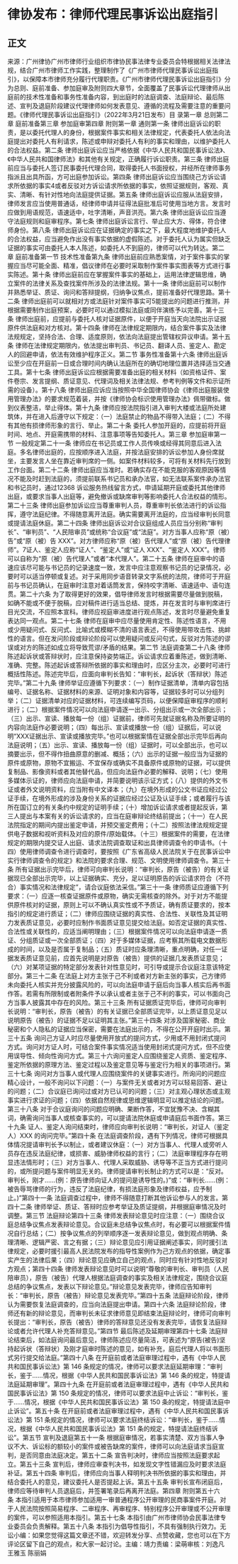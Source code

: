 # 律协发布：律师代理民事诉讼出庭指引
## 正文
来源：广州律协广州市律师行业组织市律协民事法律专业委员会特根据相关法律法规，结合广州市律师工作实践，整理制作了《广州市律师代理民事诉讼出庭指引》，以保障本市律师充分履行代理职责。《广州市律师代理民事诉讼出庭指引》分为总则、庭前准备、参加庭审及附则四大章节，全面覆盖了民事诉讼代理律师从出庭前的技术性准备和事务性准备内容，到出庭时的法庭调查、法庭辩论、最后陈述、宣判及退庭阶段建议代理律师如何发表意见、遵循的流程及需要注意的重要问题。《律师代理民事诉讼出庭指引》（2022年3月21日发布）目 录第一章 总则第二章 庭前准备第三章 参加庭审第四章 附则第一章 通则第一条 律师出庭诉讼的职责，是以委托代理人的身份，根据案件事实和相关法律规定，代表委托人依法向法庭提出对委托人有利请求，陈述或申辩对委托人有利的事实和理由，以维护委托人的合法权益。第二条 律师出庭诉讼应当严格依据《中华人民共和国民事诉讼法》、《中华人民共和国律师法》和其他有关规定，正确履行诉讼职责。第三条 律师出庭前应当与委托人签订民事委托代理合同，取得委托人书面授权，并经所在律师事务指派且出具所函，方可出庭参加诉讼。第四条 律师出庭诉讼应当围绕己方诉讼请求所依据的事实4或者反驳对方诉讼请求所依据的事实，依照证据规则，客观、真实、清晰、有针对性地向法庭提供证据。第五条 律师出庭诉讼应服从法庭安排，律师发言应当使用普通话，经律师申请并征得法庭批准后可使用当地方言。发言时应做到用语规范，语速适中，吐字清晰，声音洪亮。第六条 律师出庭诉讼应当遵守法庭规则和庭审程序。第七条 律师出庭诉讼言行、举止应大方、得体，符合律师身份。第八条 律师出庭诉讼应在证据确定的事实之下，最大程度地维护委托人的合法权益，应当避免作出没有事实依据的虚假陈述。对于委托人认为属实但缺乏证据的事实可由委托人本人陈述，如委托人不到庭的，律师可以代为转达。第二章 庭前准备第一节 技术性准备第九条 律师出庭前应熟悉案情，对于案件事实的掌握应当尽可能全面、精准，倡议律师在必要时采取制作案件事实图表等方式进行事实陈述。第十条 律师出庭前应在掌握案件事实的基础上，运用法律逻辑思维，确立案件的法律关系及查找案件所涉及的法律法规。第十一条 律师出庭前可以制作并熟悉举证、质证、询问和答辩提纲，归纳争议焦点，提前准备好代理思路。第十二条 律师出庭前可以就相对方或法庭针对案件事实可5能提出的问题进行推测，并根据需要制作出庭预案，必要时可以通过模拟法庭或同伴演练予以完善。第十三条 律师出庭前，应提前与委托人核对证据原件，以便于开庭当天向法院出示证据原件供法庭和对方核对。第十四条 律师在法律规定期限内，结合案件事实及法律法规规定，坚持合法、合理、适度原则，依法向法庭提出管辖权异议申请。第十五条 律师在法律规定期限内，依法提出审判员、书记员、翻译人员、鉴定人、勘定人的回避申请，依法有效维护程序正义。第二节 事务性准备第十六条 律师出庭诉讼至少应在开庭前一日或合理时间内确认法庭所在的确切地理位置并选择适当交通工具。第十七条 律师出庭诉讼应根据需要准备出庭的相关材料（如资格证件、案件卷宗、发言提纲、质证意见、代理词及相关法律法规、参考判例等文件和示证所需的设备）。第十八条 律师出庭应诉应当按照中华全国律师协会《律师出庭服装使用管理办法》的要求规范着装，并按《律师协会标识使用管理办法》佩带徽标。做到仪表整洁，举止得体。第十九条 律师应按法院指引进入审判大楼或法庭所处建筑体，并在进入后遵守以下规定：（一）法庭禁止的物品不得带入法庭；（二）不得有其他有损律师形象的言行、举止。第二十条 委托人参加开庭的，应提前将开庭时间、地点、开庭需携带的材料、注意事项等告知委托人。第三章 参加庭审第一节 一般规定第二十一条 律师应在书记员或工作人员传唤或经得其同意后进入法庭。多名律师出庭的，应按顺序进入法庭，并按法庭安排的诉讼参加人身份席就坐，主要发言人坐在靠近审判席的一侧。如案件材料较多，可将有关材料先行放到工作台面。第二十二条 律师出庭应当准时。若确实存在不能克服的客观原因等情况不能及时赶到法庭的，须提前联系书记员和承办法官，如无法联系案件承办法官和书记员时，通过12368 诉讼服务热线留言方式，申请延期开庭或委托其他律师出庭，或要求当事人出庭等，避免撤诉或缺席审判等影响委托人合法权益的情形。第二十三条 律师出庭参加诉讼应当尊重审判人员，尊重审判长依法进行的诉讼指挥，遵守法庭纪律。不得随意离开法庭。确实需要离开法庭的，应当经审判长同意或提请法庭休庭。第二十四条 律师出庭诉讼对合议庭组成人员应当分别称“审判长”、“审判员”、“人民陪审员”或统称“合议庭”或“法庭”。对方当事人应称“原（被）告”或“原（被）告 XXX”。对方律师应称“原（被）告代理人”或“原（被）告代理律师”。7证人、鉴定人应称“证人”、“鉴定人”或“证人 XXX”、“鉴定人 XXX”。律师可以自称为“原（被）告代理人”或者“本代理人”。第二十五条 律师在庭审中的语速应该尽可能与书记员的记录速度一致，发言中应注意观察书记员的记录情况，必要时可以适当停顿或复述。对于采用同步语音转录文字系统的法院，律师可于开庭前与书记员确认，在庭审时注意对着话筒发言，保持咬字清晰、语速适中、语句连贯。第二十六条 为了取得更好的效果，倡导律师发言时根据需要尽量做到脱稿，如确不能或不便于脱稿，应对稿件进行适当总结、提炼，并在发言时与审判席进行目光交流，不应照本宣科。律师应视庭审进度进行观点陈述，发言时尽量避免重复表达同一观点。第二十七条 律师在庭审中应尽量使用肯定性、陈述性语言，不用或少用疑问式、反问式、比喻式或模糊不清的语言表述，不得使用带攻击性、挑衅性的语言。但在发问阶段或辩论阶段可以使用疑问或反问句式，反驳对方陈述的谬误或对方的陈述如成立将导致荒谬/矛盾的结果。第二节 法庭调查第二十八条 律师陈述起诉状或答辩状时，应注意保持姿势端正。诉讼请求应着重陈述，做到清晰、准确、完整。陈述起诉或答辩所依据的事实和理由时，应区分主次，必要时可进行概括性陈述。陈述完毕后，应面向审判长告知：“审判长，起诉状（答辩状）陈述完毕。”第二十九条 律师举证应遵循下列要求：（一）制作证据清单，清单内容包括编号、证据名称、证据材料的来源、证明对象和内容等，证据较多时可以分组列举；（二）证据清单对应的证据材料，可连续编写页码，以便保障庭审程序的顺利进行；（二）根据案件情况可以向法庭申请逐一出示、分组出示或一次全部出示；（三）出示、宣读、播放每一份（组）证据前，律师可先就证据名称及所要证明的内容向法庭作必要说明；（四）每出示、宣读或播放一份（组）证据后，可以说明“XXX证据出示、宣读或播放完毕。”也可以根据案情在证据全部出示完毕后再向法庭说明；（五）出示、宣读、播放每一份（组）证据时，可以全部出示，也可以摘要出示，但不得作扭曲原意的删减、概括；（六）出示的证据一般应当为证据的原件或原物，原物不宜搬运、不宜保存或确实不具备原件或原物的证据，可以提供复制品、影像资料或者其他替代品，但应向法庭作必要的解释、说明；（七）使用多媒体示证的，律师应向法庭申请，并简要说明该示证方式；（八）提供的外文书证或者外文说明资料，应当附有中文译本；（九）在境外形成的公文书证应经过公证手续，在境外形成的涉及身份关系的证据应经过公证及认证手续；或者履行与该所在国订立的有关条约中规定的证明手续；（十）增加诉讼请求或者提起反诉，第三人提出与本案有关的诉讼请求的，应当在庭审辩论终结前提出；（十一）在人民法院指定的期间内提出鉴定申请，并预交鉴定费用；（十二）按照法律法规规定提供电子数据和视听资料及对应的原件/原始载体。（十三）根据案件的需要，在法律规定的期限内提交证人出庭、请求法院调查取证和出具律师调查令的申请书。（十四）使用律师调查令进行调查时，要按照《广东省高级人民法院关于在民事诉讼中实行律师调查令的规定》和法院的要求合理、规范、文明使用律师调查令。第三十条 所有证据出示完毕后，律师可向审判长说明：“审判长，原告（被告）的有关证据现已全部出示完毕，以上证据确实、充分，足以证明原告的诉讼请求符合（不符合）事实情况和法律规定”，请合议庭依法采信。”第三十一条 律师质证应遵循下列要求：（一）应逐一核查证据原件或原物，确实无需核查的除外。对于对方不能提供原件核对的证据，原则上可以不确认真实性或不予质证，确有质证要求的，按本指引的规定进行质证；（二）律师应围绕证据的真实性、合法性、关联性及其证明力发表质证意见，必要时应制作书面质证意见提交给法庭。如否定证据的真实性、合法性或关联性的，应适当阐明理由；（三）根据案件情况可以向法庭申请逐一质证、分组质证或一次全部质证；（四）对于多媒体证据，应考察其所载电文数据形成的时间，以及是否属于复制品；（五）质证时应条理清晰，重点明确，对任一证据发表质证意见前，应首先说明是对原告（被告）提供的证据几发表质证意见；（六）对某项证据的特定部分发表针对性意见时，可引导或提示合议庭注意该特定部分。第三十二条 在法庭上对方主张于己不利或者对方新主张的事实，己方律师未向委托人核实并充分披露风险的，可以向法庭申请于庭后向当事人核实后再书面作答。若需有所限制或者附条件予以承认或者主张于己不利的事实，可以书面向己方当事人披露其中存在的风险。第三十三条 所有证据质证完毕后，律师可向审判长说明：“审判长，原告（被告）的有关证据已全部质证完毕，以上质证意见足以说明原告（被告）的证据不足以证明其主张。”第三十四条 对涉及国家秘密、商业秘密和个人隐私的证据应当保密，需要在法庭出示的，不得在公开开庭时出示。第三十五条 询问己方证人时应尽量使用开放式的提问方式，少用或不用封闭式提问方式。询问对方证人时，可结合案件事实情况适当使用封闭式提问方式，但不应使用误导性、倾向性询问方式。第三十六询问鉴定人应围绕鉴定人资质、鉴定程序、鉴定所依据的原理方法、鉴定过程以及鉴定意见等与鉴定行为相关的事项进行。第三十七条 询问对方当事人或代理人应围绕案件的关键事实进行。所询问的问题应精心设计，一般不询问以下问题：（一）与案件无关或者对方可以轻易回答、避让的问题；（二）合议庭已询问过或对方已认可的问题；（三）对主观心理状态或主观事实进行求证的问题；（四）依据自然规律或思维逻辑明显可以推定结论的问题。第三十八条 对于合议庭询问的问题应明确、果断作答，不宜犹豫不决、含糊其词，确需询问当事人或核查事实的，可以提请法院休庭或申请庭后书面作答。第三十九条 证人、鉴定人询问结束时，律师应向审判长说明：“审判长，对证人（鉴定人）XXX 的询问完毕。”第四十条 在法庭调查阶段，遇有下列情况，律师可根据具体情况提请审判长予以制止，或者建议休庭：（一）对方当事人、代理人或旁听人员存在违反法庭纪律，或损害、威胁律师权益的言行；（二）法庭审理程序存在明显违法情形时；（三）对方当事人、代理人采取威胁、诱导等不正当方式进行提问的，或所提问题与案件明显无关的。律师提请审判长制止的方式可以是：“反对。审判长，刚才……(例：原告律师向证人的提问是诱导性的。)”或：“审判长……(例：被告辱骂律师的行为，违反了法庭纪律，有损法庭形象及律师权益，应予制止。)”第四十一条 法庭调查过程中，律师不得随意打断其他诉讼参与人的发言。第四十二条 律师举证、质证、答辩时应参考举证及质证提纲，并根据庭审情况及时调整。第三节 法庭辩论第四十三条 律师发表辩论意见时应注意：（一）围绕合议庭总结争议焦点发表辩论意见。合议庭未总结争议焦点时，有必要可以根据案件情况自行总结；（二）按争议焦点的列举顺序逐一发表辩论意见，做到观点明确、条理清晰、逻辑严密、言之有据；（三）辩论意见应引用证据阐述事实，同时援引法律规定，必要时援引最高人民法院发布的指导性案例作为己方观点的依据，确定事实产生的法律后果；（四）辩论意见应确立自己的观点，同时应有针对性地反驳对方观点；第四十四条 律师发表辩论意见时可以说明“尊敬的审判长、审判员（人民陪审员），原告（被告）代理人根据法庭调查的事实及相关法律规定，围绕合议庭总结的争议焦点，发表以下辩论意见。”辩论意见发表完毕，律师应告知审判长：“审判长，原告（被告）辩论意见发表完毕。”第四十五条 法庭辩论阶段，律师认为需要恢复法庭调查的，应当向法庭提出申请。第四十六条 法庭辩论阶段，律师还有新的辩论意见，而审判长未征求律师意见即结束法庭辩论时，律师可向审判长提出：“审判长，原告（被告）律师的答辩意见还没有发表完毕，请恢复法庭辩论或者允许代理人补充答辩意见。”第四节 最后陈述及延期审理第四十七条 法庭辩论结束后，如法庭询问最后意见，律师陈述应尽量简洁，可表述为“原告(被告)坚持起诉状（答辩状）及刚才庭审时陈述的意见，如有补充，庭后代理人将以书面形式另行提交给法庭。”第四十八条 在开庭前或者法庭审理过程中，遇有《中华人民共和国民事诉讼法》第 146 条规定的情况，律师可以要求法庭延期审理：“审判长，鉴于……情况，根据《中华人民共和国民事诉讼法》第 146 条的规定，特提请法庭延期审理”。第四十九条 在开庭前或者法庭审理过程中，遇有《中华人民共和国民事诉讼法》第 150 条规定的情况，律师可以要求法庭中止诉讼：“审判长，鉴于……情况，根据《中华人民共和国民事诉讼法》第 150 条的规定，特提请法庭中止诉讼”。第五十条 在开庭前或者法庭审理过程中，遇有《中华人民共和国民事诉讼法》第 151 条规定的情况，律师可以要求法庭终结诉讼：“审判长，鉴于……情况，根据《中华人民共和国民事诉讼法》第 151 条的规定，特提请法庭终结诉讼”。第五节 宣判及退庭第五十一条 根据庭审情况，若事实清楚、双方当事人争议不大、诉讼标的额较小的案件或被告缺席的案件，律师可以向法庭请求当庭宣判，是否同意由法庭决定。第五十二条 宣告判决时，律师应当按照法庭要求起立。第五十三条 宣判后，律师应审查判决书，如发现文字性错漏应及时要求法庭补证。第五十四条 审判后，律师应向当事人释明判决书所依据的事实和理由，并结合委托人的意见，建议委托人是否提起上诉。第五十五条 审判长宣布闭庭后，律师应等待审判人员退庭后，并签署笔录后再离开法庭。第四章 附则第五十六条 本指引适用于本市律师参加适用一审普通程序公开审理的民商事案件开庭。对于人民法院按照简易程序、二审程序、再审程序、特别程序公开审理或不公开审理的案件，可以参照适用本指引。第五十七条 本指引由广州市律师协会民事法律专业委员会负责解释。第五十八条 本指引为倡导性指引，不具有强制执行效力。无讼小编：如果您觉得这篇文章还不错，欢迎转发分享、点赞收藏，您也可以在下方评论区留下自己的观点，和大家一起讨论。主编：靖力责编：梁萌审核：刘逸凡 王雅玉 陈丽娟